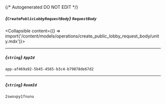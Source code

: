 {/* Autogenerated DO NOT EDIT  */}

##### *{`CreatePublicLobbyRequestBody`}* `RequestBody`
<Collapsible content={() => import('/content/models/operations/create_public_lobby_request_body/unity.mdx')}>
</Collapsible>

---
##### *{`string`}* `AppId`
`app-af469a92-5b45-4565-b3c4-b79878de67d2`

---
##### *{`string`}* `RoomId`
`2swovpy1fnunu`

